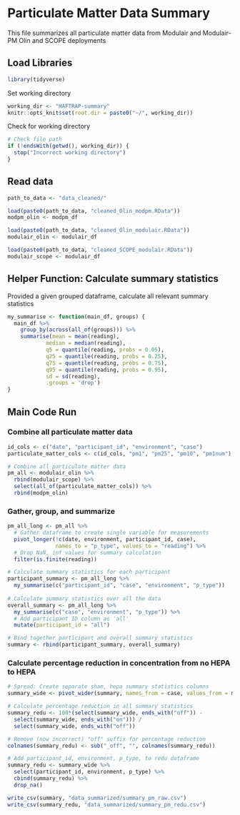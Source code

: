 # Particulate Matter Data Summary
This file summarizes all particulate matter data from Modulair and Modulair-PM Olin and SCOPE deployments

## Load Libraries
```r
library(tidyverse)
```

Set working directory
```r
working_dir <- "HAFTRAP-summary"
knitr::opts_knit$set(root.dir = paste0("~/", working_dir))
```

Check for working directory
```r
# Check file path
if (!endsWith(getwd(), working_dir)) {
  stop("Incorrect working directory")
}
```

## Read data
```r
path_to_data <- "data_cleaned/"

load(paste0(path_to_data, "cleaned_Olin_modpm.RData"))
modpm_olin <- modpm_df

load(paste0(path_to_data, "cleaned_Olin_modulair.RData"))
modulair_olin <- modulair_df

load(paste0(path_to_data, "cleaned_SCOPE_modulair.RData"))
modulair_scope <- modulair_df
```

## Helper Function: Calculate summary statistics
Provided a given grouped dataframe, calculate all relevant summary statistics
```r
my_summarise <- function(main_df, groups) {
  main_df %>%
    group_by(across(all_of(groups))) %>%
    summarise(mean = mean(reading),
            median = median(reading), 
            q5 = quantile(reading, probs = 0.05), 
            q25 = quantile(reading, probs = 0.25),
            q75 = quantile(reading, probs = 0.75),
            q95 = quantile(reading, probs = 0.95),
            sd = sd(reading),
            .groups = 'drop')
}
```

## Main Code Run
### Combine all particulate matter data
```r
id_cols <- c("date", "participant_id", "environment", "case")
particulate_matter_cols <- c(id_cols, "pm1", "pm25", "pm10", "pm1num")

# Combine all particulate matter data
pm_all <- modulair_olin %>%
  rbind(modulair_scope) %>% 
  select(all_of(particulate_matter_cols)) %>%
  rbind(modpm_olin)
```

### Gather, group, and summarize
```r
pm_all_long <- pm_all %>%
  # Gather dataframe to create single variable for measurements
  pivot_longer(!c(date, environment, participant_id, case), 
               names_to = "p_type", values_to = "reading") %>%
  # Drop NaN, inf values for summary calculation
  filter(is.finite(reading)) 

# Calculate summary statistics for each participant
participant_summary <- pm_all_long %>%
  my_summarise(c("participant_id", "case", "environment", "p_type"))
  
# Calculate summary statistics over all the data
overall_summary <- pm_all_long %>%
  my_summarise(c("case", "environment", "p_type")) %>%
  # Add participant ID column as 'all'
  mutate(participant_id = "all")

# Bind together participant and overall summary statistics
summary <- rbind(participant_summary, overall_summary)
```

### Calculate percentage reduction in concentration from no HEPA to HEPA
```r
# Spread: Create separate sham, hepa summary statistics columns
summary_wide <- pivot_wider(summary, names_from = case, values_from = mean:sd)

# Calculate percentage reduction in all summary statistics
summary_redu <- 100*(select(summary_wide, ends_with("off")) - 
  select(summary_wide, ends_with("on"))) / 
  select(summary_wide, ends_with("off"))

# Remove (now incorrect) "off" suffix for percentage reduction
colnames(summary_redu) <- sub("_off", "", colnames(summary_redu))

# Add participant_id, environment, p_type, to redu dataframe 
summary_redu <- summary_wide %>%
  select(participant_id, environment, p_type) %>%
  cbind(summary_redu) %>%
  drop_na()
```

```r
write_csv(summary, "data_summarized/summary_pm_raw.csv")
write_csv(summary_redu, "data_summarized/summary_pm_redu.csv")
```

